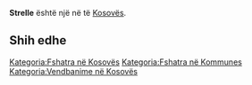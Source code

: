 {{Fshat në 
 | Emri                = Strelle
 | EmriAlt                = 
 | NAME_SHORT_FORM=      
 | NAME_GENERIC=      
 | NAME_SORT_NAME_RO=      STRELLE
 | FULL_NAME_RO = Strelle
 | FULL_NAME_ND_RO=Strelle
 | SORT_NAME_RG=STRELLE
 | FULL_NAME_RG=Strelle
 | FULL_NAME_ND_RG=Strelle
 | SRP_NAME_SHORT_FORM=      
 | SRP_NAME_GENERIC=      
 | SRP_NAME_SORT_NAME_RO=      
 | SRP_FULL_NAME_RO = 
 | SRP_FULL_NAME_ND_RO=
 | SRP_SORT_NAME_RG=
 | SRP_FULL_NAME_RG=
 | SRP_FULL_NAME_ND_RG=
 | Emri (Rasa dhanore) = 
 | Figura              = 
 | Shteti              = Kosovo
 | Komuna              = 
 | Kodi postar         = 
 | Sipërfaqja          = 

 | Popullsia           = 

 | Regj. i popullsisë  = 
 | Dend. e popullsisë  = 
 | Faqja zyrtare       = 
 <!--- Koordinatat ----> 
 | Gjerësia            = 42.598333
 | Gjatësia            = 20.228889
 | Lartësia            = 
}}
'''Strelle''' është një [[]] në [[]] të [[Kosovës]].

<!-- == Gjeografia == -->
<!-- == Historia == -->
<!-- == Demografia == -->
== Shih edhe ==
{{Komuna }}
{{Kosovo-Administrata-Cung}}

[[Kategoria:Fshatra në Kosovës]]
[[Kategoria:Fshatra në Kommunes ]]
[[Kategoria:Vendbanime në Kosovës]]